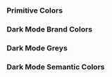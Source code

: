 
<Meta title="Dark Mode Colors" />

### Primitive Colors

<DesignTokenDocBlock categoryName="Primitive" viewType="card" />

### Dark Mode Brand Colors

<DesignTokenDocBlock categoryName="Dark Brand" viewType="card" />

### Dark Mode Greys

<DesignTokenDocBlock categoryName="Dark Greys" viewType="card" />

### Dark Mode Semantic Colors

<DesignTokenDocBlock categoryName="Dark Semantic" viewType="card" />
